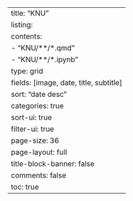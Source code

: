 ---
title: "KNU"
listing:
  contents: 
    - "KNU/**/*.qmd"
    - "KNU/**/*.ipynb"
  type: grid
  fields: [image, date, title, subtitle]
  sort: "date desc"
  categories: true
  sort-ui: true
  filter-ui: true
  page-size: 36
page-layout: full
title-block-banner: false
comments: false
toc: true
---